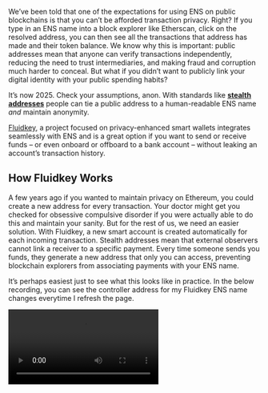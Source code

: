 We’ve been told that one of the expectations for using ENS on public blockchains is that you can’t be afforded transaction privacy. Right? If you type in an ENS name into a block explorer like Etherscan, click on the resolved address, you can then see all the transactions that address has made and their token balance. We know why this is important: public addresses mean that anyone can verify transactions independently, reducing the need to trust intermediaries, and making fraud and corruption much harder to conceal. But what if you didn’t want to publicly link your digital identity with your public spending habits?

It’s now 2025\. Check your assumptions, anon. With standards like [**stealth addresses**](https://eips.ethereum.org/EIPS/eip-5564) people can tie a public address to a human-readable ENS name _and_ maintain anonymity.

[Fluidkey](https://www.fluidkey.com/), a project focused on privacy-enhanced smart wallets integrates seamlessly with ENS and is a great option if you want to send or receive funds – or even onboard or offboard to a bank account – without leaking an account’s transaction history.

## How Fluidkey Works

A few years ago if you wanted to maintain privacy on Ethereum, you could create a new address for every transaction. Your doctor might get you checked for obsessive compulsive disorder if you were actually able to do this and maintain your sanity. But for the rest of us, we need an easier solution. With Fluidkey, a new smart account is created automatically for each incoming transaction. Stealth addresses mean that external observers cannot link a receiver to a specific payment. Every time someone sends you funds, they generate a new address that only you can access, preventing blockchain explorers from associating payments with your ENS name.

It’s perhaps easiest just to see what this looks like in practice. In the below recording, you can see the controller address for my Fluidkey ENS name changes everytime I refresh the page.

<video src="/assets/blog/etherscan.mp4" controls />

Also, unlike other privacy-focused protocols, stealth addresses with Fluidkey do not pool funds with other users. This eliminates the risk of unknowingly mixing legitimate funds with illicit ones, keeping transactions transparent but unlinkable.

## Create a subname and DNS with Fluidkey

One of the major benefits of Fluidkey is that even though each transaction goes to a different stealth address, Fluidkey consolidates all these smart accounts into a single dashboard with an ENS subname. Users get the convenience of managing one wallet while receiving the benefits of unlinkable transactions. Fluidkey is fully self-custodial, which means that only you can access your funds with your private keys. If you need to export the private keys, you can even do so without the Fluidkey interface at recovery.fluidkey.com.

To get started, visit app.fluidkey.com and create a new account using your email, phone number, Farcaster profile, or by connecting a wallet. As soon as you create an account, you can rename your address so that people have a convenient way to send you funds in the future.

Fluidkey also implemented DNS records with ENS, which means you can share a browser link for someone to send you money. Here’s what that looks like in action.

<video src="/assets/blog/fluidkey.mp4" controls />

Next time someone says to you that they don’t use ENS because of privacy concerns, you can share your Fluidkey ENS subname and show the power of stealth addresses in action.
